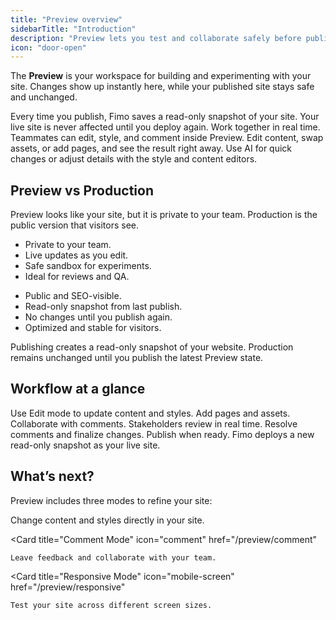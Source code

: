 ```yaml
---
title: "Preview overview"
sidebarTitle: "Introduction"
description: "Preview lets you test and collaborate safely before publishing."
icon: "door-open"
---
```


The **Preview** is your workspace for building and experimenting with your site.
Changes show up instantly here, while your published site stays safe and unchanged.

<Columns cols={2}>
  <Card title="Safe by design" icon="shield">
    Every time you publish, Fimo saves a read-only snapshot of your site.
    Your live site is never affected until you deploy again.
  </Card>

  <Card title="Live collaboration" icon="users">
    Work together in real time. Teammates can edit, style, and comment inside Preview.
  </Card>

  <Card title="Instant updates" icon="bolt">
    Edit content, swap assets, or add pages, and see the result right away.
  </Card>

  <Card title="Flexible editing" icon="palette">
    Use AI for quick changes or adjust details with the style and content editors.
  </Card>
</Columns>

## Preview vs Production

<Tip>
Preview looks like your site, but it is private to your team. 
Production is the public version that visitors see.
</Tip>

<Columns cols={2}>
  <Card title="Preview" icon="eye">
    <ul>
      <li>Private to your team.</li>
      <li>Live updates as you edit.</li>
      <li>Safe sandbox for experiments.</li>
      <li>Ideal for reviews and QA.</li>
    </ul>
  </Card>

  <Card title="Production" icon="globe">
    <ul>
      <li>Public and SEO-visible.</li>
      <li>Read-only snapshot from last publish.</li>
      <li>No changes until you publish again.</li>
      <li>Optimized and stable for visitors.</li>
    </ul>
  </Card>
</Columns>

<Note>
Publishing creates a read-only snapshot of your website. Production remains unchanged until you publish the latest Preview state.
</Note>

## Workflow at a glance

<Steps>
  <Step title="Make changes in Preview">
    Use Edit mode to update content and styles. Add pages and assets. Collaborate with comments.
  </Step>
  <Step title="Collaboration & Review together">
    Stakeholders review in real time. Resolve comments and finalize changes.
  </Step>
  <Step title="Publish to Production">
    Publish when ready. Fimo deploys a new read-only snapshot as your live site.
  </Step>
</Steps>


## What’s next?

Preview includes three modes to refine your site:

<Columns cols={3}>
  <Card
    title="Edit Mode"
    icon="pen-to-square"
    href="/preview/edit"
  >
    Change content and styles directly in your site.
  </Card>

  <Card
    title="Comment Mode"
    icon="comment"
    href="/preview/comment"
  >
    Leave feedback and collaborate with your team.
  </Card>

  <Card
    title="Responsive Mode"
    icon="mobile-screen"
    href="/preview/responsive"
  >
    Test your site across different screen sizes.
  </Card>
</Columns>
